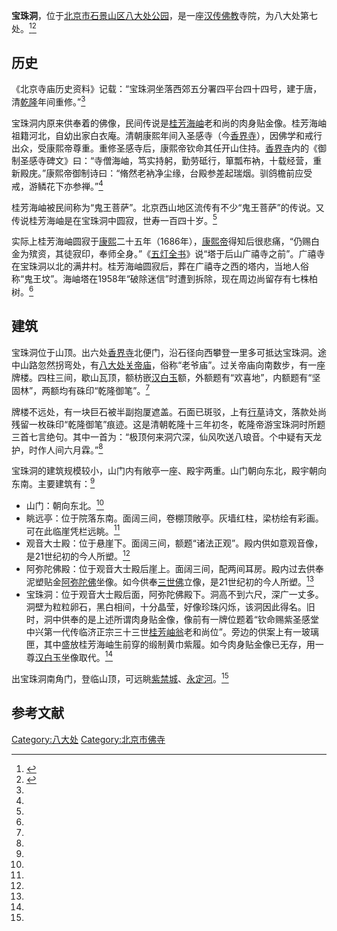 {{Coord|39.963549|116.174651|type:landmark_region:CN-11_source:GoogleMaps|display=title}}
{{文物保护单位
| 级别 = 省级
| 省区市 = 北京市
| 图片 = [[File:Badachu_baozhudongpaifang.JPG|200px]]<br><small>“欢喜地”牌楼</small>
| 名称 = 西山八大处——宝珠洞
| 编号 = 1-28
| 分类 = 古建筑
| 时代 = 元、明
| 所在 = [[石景山区|石景山区]]八大处路3号
| 登录 = 1957年
}}

'''宝珠洞'''，位于[[北京市|北京市]][[石景山区|石景山区]][[八大处|八大处公园]]，是一座[[汉传佛教|汉传佛教]]寺院，为八大处第七处。<ref name=qc>{{Cite web |url=http://www.badachu.com.cn/garden/2_jingqu_7.asp |title=七处宝珠洞，北京八大处公园，于2015-01-04查阅 |access-date=2015-01-04 |archive-date=2015-01-04 |archive-url=https://web.archive.org/web/20150104072341/http://www.badachu.com.cn/garden/2_jingqu_7.asp |dead-url=yes }}</ref><ref name=bhs>{{Cite web |url=http://www.baohuasi.org/gnews/2013616/2013616285208.html |title=八大处：寺庙林立的一方净土，宝华寺，2013-06-16 |access-date=2015-01-04 |archive-date=2013-09-02 |archive-url=https://web.archive.org/web/20130902111606/http://www.baohuasi.org/gnews/2013616/2013616285208.html |dead-url=yes }}</ref>

==历史==
《北京寺庙历史资料》记载：“宝珠洞坐落西郊五分署四平台四十四号，建于唐，清[[乾隆|乾隆]]年间重修。”<ref name=bhs/>

宝珠洞内原来供奉着的佛像，民间传说是[[桂芳海岫|桂芳海岫]]老和尚的肉身贴金像。桂芳海岫祖籍河北，自幼出家白衣庵。清朝康熙年间入圣感寺（今[[香界寺|香界寺]]），因佛学和戒行出众，受康熙帝尊重。重修圣感寺后，康熙帝钦命其任开山住持。[[香界寺|香界寺]]内的《御制圣感寺碑文》曰：“寺僧海岫，笃实持躬，勤劳砥行，箪瓢布衲，十载经营，重新殿庑。”康熙帝御制诗曰：“脩然老衲净尘缘，台殿参差起瑞烟。驯鸽檐前应受戒，游鳞花下亦参禅。”<ref name=qc/>

桂芳海岫被民间称为“鬼王菩萨”。北京西山地区流传有不少“鬼王菩萨”的传说。又传说桂芳海岫是在宝珠洞中圆寂，世寿一百四十岁。<ref name=qc/>

实际上桂芳海岫圆寂于[[康熙|康熙]]二十五年（1686年），[[康熙帝|康熙帝]]得知后很悲痛，“仍赐白金为殡资，其徒寂印，奉师全身。”《[[五灯全书|五灯全书]]》说“塔于后山广禧寺之前”。广禧寺在宝珠洞以北的满井村。桂芳海岫圆寂后，葬在广禧寺之西的塔内，当地人俗称“鬼王坟”。海岫塔在1958年“破除迷信”时遭到拆除，现在周边尚留存有七株柏树。<ref name=bhs/>

==建筑==
宝珠洞位于山顶。出六处[[香界寺|香界寺]]北便门，沿石径向西攀登一里多可抵达宝珠洞。途中山路忽然拐弯处，有[[八大处关帝庙|八大处关帝庙]]，俗称“老爷庙”。过关帝庙向南数步，有一座牌楼。四柱三间，歇山瓦顶，额枋嵌[[汉白玉|汉白玉]]额，外额题有“欢喜地”，内额题有“坚固林”，两额均有硃印“乾隆御笔”。<ref name=qc/>

牌楼不远处，有一块巨石被半副抱厦遮盖。石面已斑驳，上有[[行草|行草]]诗文，落款处尚残留一枚硃印“乾隆御笔”痕迹。这是清朝乾隆十三年初冬，乾隆帝游宝珠洞时所题三首七言绝句。其中一首为：“极顶何来洞穴深，仙风吹送八琅音。个中疑有天龙护，时作人间六月霖。”<ref name=qc/>

宝珠洞的建筑规模较小，山门内有敞亭一座、殿宇两重。山门朝向东北，殿宇朝向东南。主要建筑有：<ref name=qc/>
*山门：朝向东北。<ref name=qc/>
*眺远亭：位于院落东南。面阔三间，卷棚顶敞亭。灰墙红柱，梁枋绘有彩画。可在此临崖凭栏远眺。<ref name=qc/>
*观音大士殿：位于悬崖下。面阔三间，额题“诸法正观”。殿内供如意观音像，是21世纪初的今人所塑。<ref name=qc/>
*阿弥陀佛殿：位于观音大士殿后崖上。面阔三间，配两间耳房。殿内过去供奉泥塑贴金[[阿弥陀佛|阿弥陀佛]]坐像。如今供奉[[三世佛|三世佛]]立像，是21世纪初的今人所塑。<ref name=qc/>
*宝珠洞：位于观音大士殿后面，阿弥陀佛殿下。洞高不到六尺，深广一丈多。洞壁为粒粒卵石，黑白相间，十分晶莹，好像珍珠闪烁，该洞因此得名。旧时，洞中供奉的是上述所谓肉身贴金像，像前有一牌位题着“钦命赐紫圣感堂中兴第一代传临济正宗三十三世[[桂芳海岫|桂芳岫翁]]老和尚位”。旁边的供案上有一玻璃匣，其中盛放桂芳海岫生前穿的缎制黄巾紫履。如今肉身贴金像已无存，用一尊[[汉白玉|汉白玉]]坐像取代。<ref name=qc/>

出宝珠洞南角门，登临山顶，可远眺[[北京故宫|紫禁城]]、[[永定河|永定河]]。<ref name=qc/>

==参考文献==
{{reflist}}

{{北京市文物保护单位}}
[[Category:八大处|Category:八大处]]
[[Category:北京市佛寺|Category:北京市佛寺]]